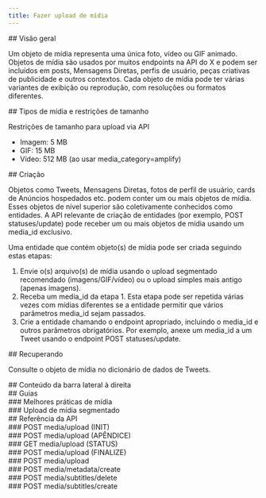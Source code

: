 ```yaml
---
title: Fazer upload de mídia
---
```


<div id="overview">
  ## Visão geral
</div>

Um objeto de mídia representa uma única foto, vídeo ou GIF animado. Objetos de mídia são usados por muitos endpoints na API do X e podem ser incluídos em posts, Mensagens Diretas, perfis de usuário, peças criativas de publicidade e outros contextos. Cada objeto de mídia pode ter várias variantes de exibição ou reprodução, com resoluções ou formatos diferentes.

<div id="media-types-size-restrictions">
  ## Tipos de mídia e restrições de tamanho
</div>

Restrições de tamanho para upload via API

- Imagem: 5 MB
- GIF: 15 MB
- Vídeo: 512 MB (ao usar media_category=amplify)

<div id="creation">
  ## Criação
</div>

Objetos como Tweets, Mensagens Diretas, fotos de perfil de usuário, cards de Anúncios hospedados etc. podem conter um ou mais objetos de mídia. Esses objetos de nível superior são coletivamente conhecidos como entidades. A API relevante de criação de entidades (por exemplo, POST statuses/update) pode receber um ou mais objetos de mídia usando um media_id exclusivo.

Uma entidade que contém objeto(s) de mídia pode ser criada seguindo estas etapas:

1. Envie o(s) arquivo(s) de mídia usando o upload segmentado recomendado (imagens/GIF/vídeo) ou o upload simples mais antigo (apenas imagens).
2. Receba um media_id da etapa 1. Esta etapa pode ser repetida várias vezes com mídias diferentes se a entidade permitir que vários parâmetros media_id sejam passados.
3. Crie a entidade chamando o endpoint apropriado, incluindo o media_id e outros parâmetros obrigatórios. Por exemplo, anexe um media_id a um Tweet usando o endpoint POST statuses/update.

<div id="retrieving">
  ## Recuperando
</div>

Consulte o objeto de mídia no dicionário de dados de Tweets.

<div id="right-sidebar-content">
  ## Conteúdo da barra lateral à direita
</div>

<div id="guides">
  ## Guias
</div>

<div id="media-best-practices">
  ### Melhores práticas de mídia
</div>

<div id="chunked-media-upload">
  ### Upload de mídia segmentado
</div>

<div id="api-reference">
  ## Referência da API
</div>

<div id="post-mediaupload-init">
  ### POST media/upload (INIT)
</div>

<div id="post-mediaupload-append">
  ### POST media/upload (APÊNDICE)
</div>

<div id="get-mediaupload-status">
  ### GET media/upload (STATUS)
</div>

<div id="post-mediaupload-finalize">
  ### POST media/upload (FINALIZE)
</div>

<div id="post-mediaupload">
  ### POST media/upload
</div>

<div id="post-mediametadatacreate">
  ### POST media/metadata/create
</div>

<div id="post-mediasubtitlesdelete">
  ### POST media/subtitles/delete
</div>

<div id="post-mediasubtitlescreate">
  ### POST media/subtitles/create
</div>
